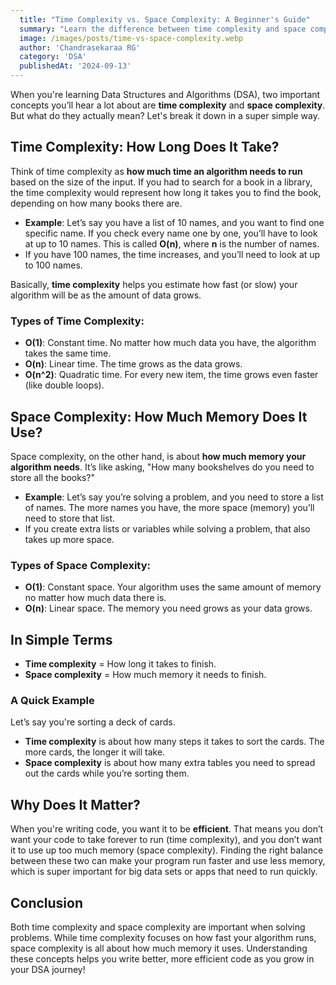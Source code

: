 ```yaml
---
  title: "Time Complexity vs. Space Complexity: A Beginner's Guide"
  summary: "Learn the difference between time complexity and space complexity in a simple, easy-to-understand way."
  image: /images/posts/time-vs-space-complexity.webp
  author: 'Chandrasekaraa RG'
  category: 'DSA'
  publishedAt: '2024-09-13'
---
```


When you're learning Data Structures and Algorithms (DSA), two important concepts you’ll hear a lot about are **time complexity** and **space complexity**. But what do they actually mean? Let's break it down in a super simple way.

## Time Complexity: How Long Does It Take?

Think of time complexity as **how much time an algorithm needs to run** based on the size of the input. If you had to search for a book in a library, the time complexity would represent how long it takes you to find the book, depending on how many books there are.

- **Example**: Let’s say you have a list of 10 names, and you want to find one specific name. If you check every name one by one, you’ll have to look at up to 10 names. This is called **O(n)**, where **n** is the number of names.
- If you have 100 names, the time increases, and you’ll need to look at up to 100 names.

Basically, **time complexity** helps you estimate how fast (or slow) your algorithm will be as the amount of data grows.

### Types of Time Complexity:
- **O(1)**: Constant time. No matter how much data you have, the algorithm takes the same time.
- **O(n)**: Linear time. The time grows as the data grows.
- **O(n^2)**: Quadratic time. For every new item, the time grows even faster (like double loops).

## Space Complexity: How Much Memory Does It Use?

Space complexity, on the other hand, is about **how much memory your algorithm needs**. It’s like asking, "How many bookshelves do you need to store all the books?"

- **Example**: Let’s say you’re solving a problem, and you need to store a list of names. The more names you have, the more space (memory) you’ll need to store that list.
- If you create extra lists or variables while solving a problem, that also takes up more space.

### Types of Space Complexity:
- **O(1)**: Constant space. Your algorithm uses the same amount of memory no matter how much data there is.
- **O(n)**: Linear space. The memory you need grows as your data grows.

## In Simple Terms

- **Time complexity** = How long it takes to finish.
- **Space complexity** = How much memory it needs to finish.

### A Quick Example

Let’s say you're sorting a deck of cards. 

- **Time complexity** is about how many steps it takes to sort the cards. The more cards, the longer it will take.
- **Space complexity** is about how many extra tables you need to spread out the cards while you’re sorting them.

## Why Does It Matter?

When you're writing code, you want it to be **efficient**. That means you don’t want your code to take forever to run (time complexity), and you don’t want it to use up too much memory (space complexity). Finding the right balance between these two can make your program run faster and use less memory, which is super important for big data sets or apps that need to run quickly.

## Conclusion

Both time complexity and space complexity are important when solving problems. While time complexity focuses on how fast your algorithm runs, space complexity is all about how much memory it uses. Understanding these concepts helps you write better, more efficient code as you grow in your DSA journey!
